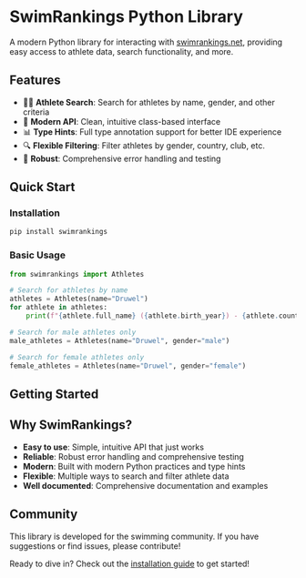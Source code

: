 # SwimRankings Python Library

A modern Python library for interacting with [swimrankings.net](https://www.swimrankings.net), providing easy access to athlete data, search functionality, and more.

## Features

- 🏊‍♀️ **Athlete Search**: Search for athletes by name, gender, and other criteria
- 🎯 **Modern API**: Clean, intuitive class-based interface
- 📊 **Type Hints**: Full type annotation support for better IDE experience
- 🔍 **Flexible Filtering**: Filter athletes by gender, country, club, etc.
- 🚀 **Robust**: Comprehensive error handling and testing

## Quick Start

### Installation

```bash
pip install swimrankings
```

### Basic Usage

```python
from swimrankings import Athletes

# Search for athletes by name
athletes = Athletes(name="Druwel")
for athlete in athletes:
    print(f"{athlete.full_name} ({athlete.birth_year}) - {athlete.country}")

# Search for male athletes only
male_athletes = Athletes(name="Druwel", gender="male")

# Search for female athletes only  
female_athletes = Athletes(name="Druwel", gender="female")
```

## Getting Started


<Cards>
  <Card icon="📖" title="Installation" href="/installation" />
  <Card icon="🚀" title="Quick Start" href="/quick-start" />
  <Card icon="📚" title="API Reference" href="/api" />
  <Card icon="💡" title="Examples" href="/examples" />
</Cards>

## Why SwimRankings?

- **Easy to use**: Simple, intuitive API that just works
- **Reliable**: Robust error handling and comprehensive testing
- **Modern**: Built with modern Python practices and type hints
- **Flexible**: Multiple ways to search and filter athlete data
- **Well documented**: Comprehensive documentation and examples

## Community


<Callout type="info" emoji="🏊‍♀️">
  This library is developed for the swimming community. If you have suggestions or find issues, please contribute!
</Callout>

Ready to dive in? Check out the [installation guide](/installation) to get started!
